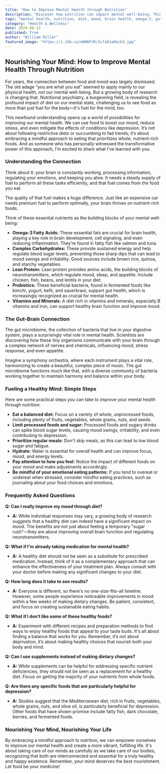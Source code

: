 ```yaml
---
title: "How to Improve Mental Health through Nutrition"
description: "Discover how nutrition can impact mental well-being. This blog explores the link between food and mood, highlighting key nutrients for brain health and providing practical steps to improve your mental state through diet."
tags: "mental health, nutrition, diet, mood, brain health, omega-3, gut health, probiotics, vitamins, minerals, healthy eating, depression, anxiety, stress, well-being, lifestyle, food, lifestyle changes, healthy lifestyle"
category: "Health & Wellness"
date: 2024-08-12
published: True
author: "William Miller"
featured_image: "https://i.ibb.co/m0W6PJK/5cfa61a0ecb3.jpg"
---
```


##  Nourishing Your Mind: How to Improve Mental Health Through Nutrition

For years, the connection between food and mood was largely dismissed. The old adage “you are what you eat” seemed to apply mainly to our physical health, not our mental well-being. But a growing body of research is changing that. Nutritional psychiatry, a burgeoning field, is revealing the profound impact of diet on our mental state, challenging us to see food as more than just fuel for the body—it's fuel for the mind, too.

This newfound understanding opens up a world of possibilities for improving our mental health. We can use food to boost our mood, reduce stress, and even mitigate the effects of conditions like depression. It’s not about following restrictive diets or succumbing to fad trends; it’s about embracing a mindful approach to eating that prioritizes whole, nutrient-rich foods.  And as someone who has personally witnessed the transformative power of this approach, I’m excited to share what I’ve learned with you.

### Understanding the Connection

Think about it: your brain is constantly working, processing information, regulating your emotions, and keeping you alive. It needs a steady supply of fuel to perform all these tasks efficiently, and that fuel comes from the food you eat. 

The quality of that fuel makes a huge difference. Just like an expensive car needs premium fuel to perform optimally, your brain thrives on nutrient-rich foods.  

Think of these essential nutrients as the building blocks of your mental well-being:

* **Omega-3 Fatty Acids:** These essential fats are crucial for brain health, playing a key role in brain development, cell signaling, and even reducing inflammation.  They’re found in fatty fish like salmon and tuna.  
* **Complex Carbohydrates:**  These provide sustained energy and help regulate blood sugar levels, preventing those sharp dips that can lead to mood swings and irritability. Good sources include brown rice, quinoa, and starchy vegetables.
* **Lean Protein:** Lean protein provides amino acids, the building blocks of neurotransmitters, which regulate mood, sleep, and appetite.  Include chicken, fish, beans, and lentils in your diet.
* **Probiotics:**  These beneficial bacteria, found in fermented foods like kimchi, yogurt, kefir, and sauerkraut, support gut health, which is increasingly recognized as crucial for mental health. 
* **Vitamins and Minerals:**  A diet rich in vitamins and minerals, especially B vitamins and iron, can support healthy brain function and improve mood.  

### The Gut-Brain Connection

The gut microbiome, the collection of bacteria that live in your digestive system, plays a surprisingly vital role in mental health.  Scientists are discovering how these tiny organisms communicate with your brain through a complex network of nerves and chemicals, influencing mood, stress response, and even appetite.  

Imagine a symphony orchestra, where each instrument plays a vital role, harmonizing to create a beautiful, complex piece of music.  The gut microbiome functions much like that, with a diverse community of bacteria working together to maintain harmony and balance within your body.

###  Fueling a Healthy Mind: Simple Steps

Here are some practical steps you can take to improve your mental health through nutrition:

* **Eat a balanced diet:** Focus on a variety of whole, unprocessed foods, including plenty of fruits, vegetables, whole grains, nuts, and seeds.  
* **Limit processed foods and sugar:** Processed foods and sugary drinks can spike blood sugar levels, causing mood swings, irritability, and even contributing to depression.  
* **Prioritize regular meals:** Don't skip meals, as this can lead to low blood sugar and fatigue.  
* **Hydrate:**  Water is essential for overall health and can improve focus, mood, and energy levels.  
* **Pay attention to how you feel:**  Notice the impact of different foods on your mood and make adjustments accordingly.  
* **Be mindful of your emotional eating patterns:** If you tend to overeat or undereat when stressed, consider mindful eating practices, such as journaling about your food choices and emotions. 

###  Frequently Asked Questions

**Q: Can I really improve my mood through diet?**

* **A:**  While individual responses may vary, a growing body of research suggests that a healthy diet can indeed have a significant impact on mood. The benefits are not just about feeling a temporary "sugar rush"—they are about improving overall brain function and regulating neurotransmitters. 

**Q: What if I'm already taking medication for mental health?**

* **A:**  A healthy diet should not be seen as a substitute for prescribed medication. Instead, think of it as a complementary approach that can enhance the effectiveness of your treatment plan.  Always consult with your doctor before making any significant changes to your diet. 

**Q: How long does it take to see results?**

* **A:**  Everyone is different, so there's no one-size-fits-all timeline.  However, some people experience noticeable improvements in mood within a few weeks of making dietary changes.  Be patient, consistent, and focus on creating sustainable eating habits.

**Q: What if I don’t like some of these healthy foods?**

* **A:**  Experiment with different recipes and preparation methods to find ways to enjoy healthy foods that appeal to your taste buds.  It's all about finding a balance that works for you.  Remember, it’s not about deprivation, it’s about making healthy choices that nourish both your body and mind.

**Q: Can I use supplements instead of making dietary changes?**

* **A:** While supplements can be helpful for addressing specific nutrient deficiencies, they should not be seen as a replacement for a healthy diet.  Focus on getting the majority of your nutrients from whole foods.

**Q:  Are there any specific foods that are particularly helpful for depression?**

* **A:**  Studies suggest that the Mediterranean diet, rich in fruits, vegetables, whole grains, nuts, and olive oil, is particularly beneficial for depression.  Other foods that have shown promise include fatty fish, dark chocolate, berries, and fermented foods.

###  Nourishing Your Mind, Nourishing Your Life

By embracing a mindful approach to nutrition, we can empower ourselves to improve our mental health and create a more vibrant, fulfilling life.  It's about taking care of our minds as carefully as we take care of our bodies, recognizing that both are interconnected and essential for a truly healthy and happy existence. Remember, your mind deserves the best nourishment.  Let food be your medicine!
